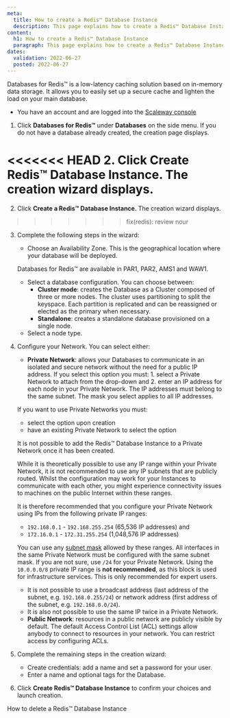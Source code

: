 ```yaml
---
meta:
  title: How to create a Redis™ Database Instance
  description: This page explains how to create a Redis™ Database Instance
content:
  h1: How to create a Redis™ Database Instance
  paragraph: This page explains how to create a Redis™ Database Instance
dates:
  validation: 2022-06-27
  posted: 2022-06-27
---
```


Databases for Redis™ is a low-latency caching solution based on in-memory data storage. It allows you to easily set up a secure cache and lighten the load on your main database. 

<Message type="requirement">

  - You have an account and are logged into the [Scaleway console](https://console.scaleway.com)

</Message>

1. Click **Databases for Redis™** under **Databases** on the side menu. If you do not have a database already created, the creation page displays.

<<<<<<< HEAD
2. Click **Create Redis™ Database Instance**. The creation wizard displays.
=======
2. Click **Create a Redis™ Database Instance**. The creation wizard displays.
>>>>>>> fix(redis): review nour

3. Complete the following steps in the wizard:

    - Choose an Availability Zone. This is the geographical location where your database will be deployed.

    <Message type="note">

    Databases for Redis™ are available in PAR1, PAR2, AMS1 and WAW1.

    </Message>

    - Select a database configuration. You can choose between:
        - **Cluster mode**: creates the Database as a Cluster composed of three or more nodes. The cluster uses partitioning to split the keyspace. Each partition is replicated and can be reassigned or elected as the primary when necessary.
        - **Standalone**: creates a standalone database provisioned on a single node.
    - Select a node type.

4. Configure your Network. You can select either:
    - **Private Network**: allows your Databases to communicate in an isolated and secure network without the need for a public IP address. If you select this option you must: 1. select a Private Network to attach from the drop-down and 2. enter an IP address for each node in your Private Network. The IP addresses must belong to the same subnet. The mask you select applies to all IP addresses.

    <Message type="important">

    If you want to use Private Networks you must:
    - select the option upon creation
    - have an existing Private Network to select the option

    It is not possible to add the Redis™ Database Instance to a Private Network once it has been created.

    </Message>

    <Message type="note">

    While it is theoretically possible to use any IP range within your Private Network, it is not recommended to use any IP subnets that are publicly routed. Whilst the configuration may work for your Instances to communicate with each other, you might experience connectivity issues to machines on the public Internet within these ranges. 
    
    It is therefore recommended that you configure your Private Network using IPs from the following private IP ranges: 
    - `192.168.0.1` - `192.168.255.254` (65,536 IP addresses) and
    - `172.16.0.1` - `172.31.255.254` (1,048,576 IP addresses)   

    You can use any [subnet mask](https://en.wikipedia.org/wiki/Subnetwork) allowed by these ranges. All interfaces in the same Private Network must be configured with the same subnet mask. If you are not sure, use `/24` for your Private Network. 
    Using the `10.0.0.0/8` private IP range is **not recommended**, as this block is used for infrastructure services. This is only recommended for expert users. 

    <Message type="important">

    - It is not possible to use a broadcast address (last address of the subnet, e.g. `192.168.0.255/24`) or network address (first address of the subnet, e.g. `192.168.0.0/24`).
    - It is also not possible to use the same IP twice in a Private Network.

    </Message>

    </Message>

    - **Public Network**: resources in a public network are publicly visible by default. The default Access Control List (ACL)
    settings allow anybody to connect to resources in your network. You can restrict access by configuring ACLs.

5. Complete the remaining steps in the creation wizard:
    - Create credentials: add a name and set a password for your user.
    - Enter a name and optional tags for the Database.

6. Click **Create Redis™ Database Instance** to confirm your choices and launch creation.

<Navigation title="See Also">
  <NextButton to="/databases/databases-for-redis/how-to/delete-a-database-for-redis">How to delete a Redis™ Database Instance</NextButton>
</Navigation>
